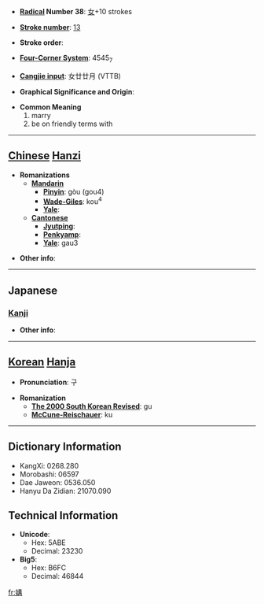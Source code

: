 * '''[[Wiktionary:Chinese radical index| Radical]] Number 38''': [[Wiktionary:Chinese radical index 女|女]]+10 strokes

* '''[[Wiktionary:Chinese total strokes index|Stroke number]]''': [[Wiktionary:Chinese total strokes index 13|13]]

* '''Stroke order''': 

* '''[[Wiktionary:Chinese four corner index|Four-Corner System]]''': 4545<sub>7</sub>

* '''[[Wiktionary:Chinese Cangjie index|Cangjie input]]''': 女廿廿月 (VTTB)

* '''Graphical Significance and Origin''': 

* '''Common Meaning'''
*#marry
*# be on friendly terms with


----

== [[Chinese]] [[Hanzi]] ==

* '''Romanizations'''
** '''[[Mandarin]]'''
*** '''[[Pinyin]]''': gòu (gou4)
*** '''[[Wade-Giles]]''': kou<sup>4</sup>
*** '''[[Yale]]''': 
** '''[[Cantonese]]'''
*** '''[[Jyutping]]''':
*** '''[[Penkyamp]]''': 
*** '''[[Yale]]''': gau3

* '''Other info''': 

----

==Japanese==
===[[Kanji]]===
{{kanji|on readings=[[こう]] (kō)|kun readings=[[よしみ]] (yoshimi)}}

* '''Other info''':  

----

== [[Korean]] [[Hanja]] ==

* '''Pronunciation''': 구

* '''Romanization'''
** '''[[The 2000 South Korean Revised Romanization|The 2000 South Korean Revised]]''': gu
** '''[[McCune-Reischauer]]''': ku

----

== Dictionary Information ==

* KangXi: 0268.280
* Morobashi: 06597
* Dae Jaweon: 0536.050
* Hanyu Da Zidian: 21070.090

== Technical Information ==

* '''Unicode''':
** Hex: 5ABE
** Decimal: 23230
* '''Big5''':
** Hex: B6FC
** Decimal: 46844

[[fr:媾]]